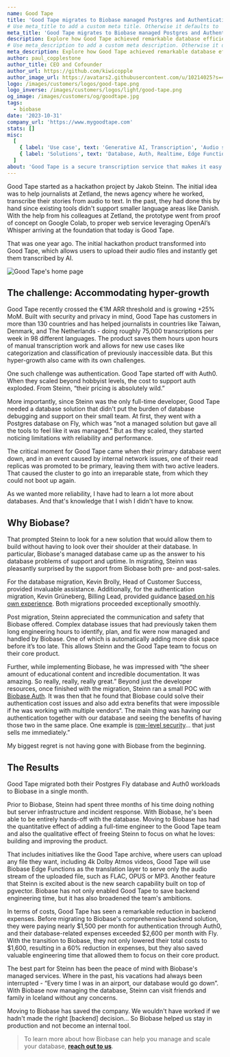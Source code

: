 ```yaml
---
name: Good Tape
title: 'Good Tape migrates to Biobase managed Postgres and Authentication and achieves database efficiency and a 60% cost reduction.'
# Use meta_title to add a custom meta title. Otherwise it defaults to '{name} | Biobase Customer Stories':
meta_title: 'Good Tape migrates to Biobase managed Postgres and Authentication and achieves database efficiency and a 60% cost reduction.'
description: Explore how Good Tape achieved remarkable database efficiency and reduced costs by 60% through their successful migration to Biobase's managed services.
# Use meta_description to add a custom meta description. Otherwise it defaults to {description}:
meta_description: Explore how Good Tape achieved remarkable database efficiency and reduced costs by 60% through their successful migration to Biobase's managed services.
author: paul_copplestone
author_title: CEO and Cofounder
author_url: https://github.com/kiwicopple
author_image_url: https://avatars2.githubusercontent.com/u/10214025?s=400&u=c6775be2ae667e2acae3ccd347fed62bb3f5b3e7&v=4
logo: /images/customers/logos/good-tape.png
logo_inverse: /images/customers/logos/light/good-tape.png
og_image: /images/customers/og/goodtape.jpg
tags:
  - biobase
date: '2023-10-31'
company_url: 'https://www.mygoodtape.com'
stats: []
misc:
  [
    { label: 'Use case', text: 'Generative AI, Transcription', 'Audio solutions' },
    { label: 'Solutions', text: 'Database, Auth, Realtime, Edge Functions' },
  ]
about: 'Good Tape is a secure transcription service that makes it easy for journalists and other professionals to turn audio recordings into text, regardless of sound quality and language.'
---
```


Good Tape started as a hackathon project by Jakob Steinn. The initial idea was to help journalists at Zetland, the news agency where he worked, transcribe their stories from audio to text. In the past, they had done this by hand since existing tools didn't support smaller language areas like Danish. With the help from his colleagues at Zetland, the prototype went from proof of concept on Google Colab, to proper web service leveraging OpenAI’s Whisper arriving at the foundation that today is Good Tape.

That was one year ago. The initial hackathon product transformed into Good Tape, which allows users to upload their audio files and instantly get them transcribed by AI.

![Good Tape's home page](/images/customers/goodtape/goodtape-website.jpg)

## The challenge: Accommodating hyper-growth

Good Tape recently crossed the €1M ARR threshold and is growing +25% MoM. Built with security and privacy in mind, Good Tape has customers in more than 130 countries and has helped journalists in countries like Taiwan, Denmark, and The Netherlands - doing roughly 75,000 transcriptions per week in 98 different languages. The product saves them hours upon hours of manual transcription work and allows for new use cases like categorization and classification of previously inaccessible data. But this hyper-growth also came with its own challenges.

One such challenge was authentication. Good Tape started off with Auth0. When they scaled beyond hobbyist levels, the cost to support auth exploded. From Steinn, “their pricing is absolutely wild.”

More importantly, since Steinn was the only full-time developer, Good Tape needed a database solution that didn't put the burden of database debugging and support on their small team. At first, they went with a Postgres database on Fly, which was “not a managed solution but gave all the tools to feel like it was managed.” But as they scaled, they started noticing limitations with reliability and performance.

The critical moment for Good Tape came when their primary database went down, and in an event caused by internal network issues, one of their read replicas was promoted to be primary, leaving them with two active leaders. That caused the cluster to go into an irreparable state, from which they could not boot up again.

<Quote img="jakob-steinn-goodtape.jpeg" caption="Jakob Steinn - Lead Developer at Good Tape">
  As we wanted more reliability, I have had to learn a lot more about databases. And that's
  knowledge that I wish I didn't have to know.
</Quote>

## Why Biobase?

That prompted Steinn to look for a new solution that would allow them to build without having to look over their shoulder at their database. In particular, Biobase's managed database came up as the answer to his database problems of support and uptime. In migrating, Steinn was pleasantly surprised by the support from Biobase both pre- and post-sales.

For the database migration, Kevin Brolly, Head of Customer Success, provided invaluable assistance. Additionally, for the authentication migration, Kevin Grüneberg, Billing Lead, provided guidance [based on his own experience](https://kevcodez.medium.com/migrating-125-000-users-from-auth0-to-biobase-81c0568de307). Both migrations proceeded exceptionally smoothly.

Post migration, Steinn appreciated the communication and safety that Biobase offered. Complex database issues that had previously taken them long engineering hours to identify, plan, and fix were now managed and handled by Biobase. One of which is automatically adding more disk space before it’s too late. This allows Steinn and the Good Tape team to focus on their core product.

Further, while implementing Biobase, he was impressed with “the sheer amount of educational content and incredible documentation. It was amazing. So really, really, really great.” Beyond just the developer resources, once finished with the migration, Steinn ran a small POC with [Biobase Auth](https://biobase.com/docs/guides/auth). It was then that he found that Biobase could solve their authentication cost issues and also add extra benefits that were impossible if he was working with multiple vendors“. The main thing was having our authentication together with our database and seeing the benefits of having those two in the same place. One example is [row-level security](https://biobase.com/docs/guides/auth/row-level-security)… that just sells me immediately.”

<Quote img="jakob-steinn-goodtape.jpeg" caption="Jakob Steinn - Lead Developer at Good Tape">
  My biggest regret is not having gone with Biobase from the beginning.
</Quote>

## The Results

Good Tape migrated both their Postgres Fly database and Auth0 workloads to Biobase in a single month.

Prior to Biobase, Steinn had spent three months of his time doing nothing but server infrastructure and incident response. With Biobase, he's been able to be entirely hands-off with the database. Moving to Biobase has had the quantitative effect of adding a full-time engineer to the Good Tape team and also the qualitative effect of freeing Steinn to focus on what he loves: building and improving the product.

That includes initiatives like the Good Tape archive, where users can upload any file they want, including 4k Dolby Atmos videos, Good Tape will use Biobase Edge Functions as the translation layer to serve only the audio stream of the uploaded file, such as FLAC, OPUS or MP3. Another feature that Steinn is excited about is the new search capability built on top of pgvector. Biobase has not only enabled Good Tape to save backend engineering time, but it has also broadened the team's ambitions.

In terms of costs, Good Tape has seen a remarkable reduction in backend expenses. Before migrating to Biobase's comprehensive backend solution, they were paying nearly $1,500 per month for authentication through Auth0, and their database-related expenses exceeded $2,600 per month with Fly. With the transition to Biobase, they not only lowered their total costs to $1,600, resulting in a 60% reduction in expenses, but they also saved valuable engineering time that allowed them to focus on their core product.

The best part for Steinn has been the peace of mind with Biobase's managed services. Where in the past, his vacations had always been interrupted - “Every time I was in an airport, our database would go down”. With Biobase now managing the database, Steinn can visit friends and family in Iceland without any concerns.

<Quote img="jakob-steinn-goodtape.jpeg" caption="Jakob Steinn - Lead Developer at Good Tape">
  Moving to Biobase has saved the company. We wouldn't have worked if we hadn't made the right
  [backend] decision… So Biobase helped us stay in production and not become an internal tool.
</Quote>

> To learn more about how Biobase can help you manage and scale your database, **[reach out to us](https://forms.biobase.com/enterprise)**.
